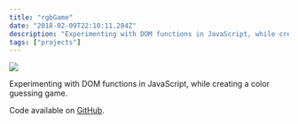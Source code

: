 ```yaml
---
title: "rgbGame"
date: "2018-02-09T22:10:11.284Z"
description: "Experimenting with DOM functions in JavaScript, while creating a color guessing game."
tags: ["projects"]
---
```


<Img
  src="/images/posts/rgbGame.png"
  width={2154}
  height={1232}
  caption="rgbGame project"
/>

Experimenting with DOM functions in JavaScript, while creating a color guessing game.

Code available on [GitHub](https://github.com/eneax/rgbGame).
